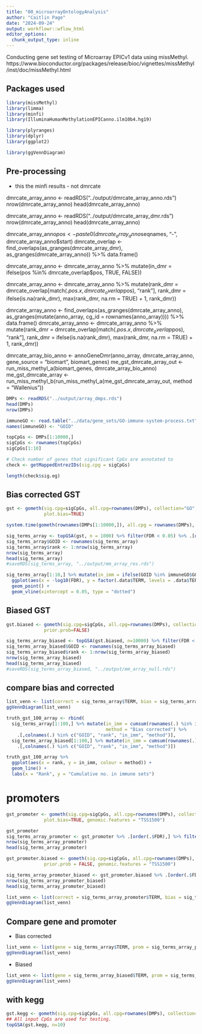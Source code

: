```yaml
---
title: "00_microarrayOntologyAnalysis"
author: "Caitlin Page"
date: "2024-09-24"
output: workflowr::wflow_html
editor_options:
  chunk_output_type: inline
---
```


Conducting gene set testing of Microarray EPICv1 data using missMethyl.
https://www.bioconductor.org/packages/release/bioc/vignettes/missMethyl/inst/doc/missMethyl.html


## Packages used
```r
library(missMethyl)
library(limma)
library(minfi)
library(IlluminaHumanMethylationEPICanno.ilm10b4.hg19)

library(plyranges)
library(dplyr)
library(ggplot2)

library(ggVennDiagram)
```

## Pre-processing
* this the minfi results - not dmrcate

dmrcate_array_anno <- readRDS("../output/dmrcate_array_anno.rds")
nrow(dmrcate_array_anno)
head(dmrcate_array_anno)

dmrcate_array_anno <- readRDS("../output/dmrcate_array_dmr.rds")
nrow(dmrcate_array_anno)
head(dmrcate_array_anno)



dmrcate_array_anno$pos <- paste0(dmrcate_array_anno$seqnames, "-", dmrcate_array_anno$start)
dmrcate_overlap <- find_overlaps(as_granges(dmrcate_array_dmr), as_granges(dmrcate_array_anno)) %>% data.frame()

dmrcate_array_anno <- dmrcate_array_anno %>% mutate(in_dmr = ifelse(pos %in% dmrcate_overlap$pos, TRUE, FALSE))

dmrcate_array_anno <- dmrcate_array_anno %>% mutate(rank_dmr = dmrcate_overlap[match(.$pos.x, dmrcate_overlap$pos), "rank"], rank_dmr = ifelse(is.na(rank_dmr), max(rank_dmr, na.rm = TRUE) + 1, rank_dmr))

dmrcate_array_anno <- find_overlaps(as_granges(dmrcate_array_anno), as_granges(mutate(anno_array, cg_id = rownames(anno_array)))) %>% data.frame()
dmrcate_array_anno <- dmrcate_array_anno %>% mutate(rank_dmr = dmrcate_overlap[match(.$pos.x, dmrcate_overlap$pos), "rank"], rank_dmr = ifelse(is.na(rank_dmr), max(rank_dmr, na.rm = TRUE) + 1, rank_dmr))

dmrcate_array_bio_anno <- annoGeneDmr(anno_array, dmrcate_array_anno, gene_source = "biomart", biomart_genes)
me_gst_dmrcate_array_out <- run_miss_methyl_a(biomart_genes, dmrcate_array_bio_anno)
me_gst_dmrcate_array <- run_miss_methyl_b(run_miss_methyl_a(me_gst_dmrcate_array_out, method = "Wallenius"))

```r
DMPs <- readRDS("../output/array_dmps.rds")
head(DMPs)
nrow(DMPs)
```
```r
immuneGO <- read.table("../data/gene_sets/GO-immune-system-process.txt", header = FALSE)
names(immuneGO) <- "GOID"
```

```r
topCpGs <- DMPs[1:10000,]
sigCpGs <- rownames(topCpGs)
sigCpGs[1:10]
```

```r
# Check number of genes that significant CpGs are annotated to
check <- getMappedEntrezIDs(sig.cpg = sigCpGs)
```

```r
length(check$sig.eg)
```

## Bias corrected GST

```r
gst <- gometh(sig.cpg=sigCpGs, all.cpg=rownames(DMPs), collection="GO",
              plot.bias=TRUE)
```
```r
system.time(gometh(rownames(DMPs[1:10000,]), all.cpg = rownames(DMPs), collection = "GO", plot.bias = TRUE))
```

```r
sig_terms_array <- topGSA(gst, n = 1000) %>% filter(FDR < 0.05) %>% .[order(.$FDR),]
sig_terms_array$GOID <- rownames(sig_terms_array)
sig_terms_array$rank <- 1:nrow(sig_terms_array)
nrow(sig_terms_array)
head(sig_terms_array)
#saveRDS(sig_terms_array, "../output/mm_array_res.rds")
```


```r
sig_terms_array[1:10,] %>% mutate(in_imm = ifelse(GOID %in% immuneGO$GOID, TRUE, FALSE)) %>% .[order(.$FDR, decreasing = TRUE),] %>%
  ggplot(aes(x = -log10(FDR), y = factor(.data$TERM, levels = .data$TERM), colour = in_imm, size = N)) +
  geom_point() +
  geom_vline(xintercept = 0.05, type = "dotted") 
```


## Biased GST

```r
gst.biased <- gometh(sig.cpg=sigCpGs, all.cpg=rownames(DMPs), collection="GO",
              prior.prob=FALSE)

sig_terms_array_biased <- topGSA(gst.biased, n=10000) %>% filter(FDR < 0.05) %>% .[order(.$FDR),]
sig_terms_array_biased$GOID <- rownames(sig_terms_array_biased)
sig_terms_array_biased$rank <- 1:nrow(sig_terms_array_biased)
nrow(sig_terms_array_biased)
head(sig_terms_array_biased)
#saveRDS(sig_terms_array_biased, "../output/mm_array_null.rds")
```

## compare bias and corrected

```r
list_venn <- list(correct = sig_terms_array$TERM, bias = sig_terms_array_biased$TERM)
ggVennDiagram(list_venn)
```

```r
truth_gst_100_array <- rbind(
  sig_terms_array[1:100,] %>% mutate(in_imm = cumsum(rownames(.) %in% immuneGO$GOID), 
                                     method = "Bias corrected") %>% 
    .[,colnames(.) %in% c("GOID", "rank", "in_imm", "method")],
  sig_terms_array_biased[1:100,] %>% mutate(in_imm = cumsum(rownames(.) %in% immuneGO$GOID), method = "Biased") %>% 
    .[,colnames(.) %in% c("GOID", "rank", "in_imm", "method")])

truth_gst_100_array %>%
  ggplot(aes(x = rank, y = in_imm, colour = method)) +
  geom_line() +
  labs(x = "Rank", y = "Cumulative no. in immune sets")
```


# promoters

```r
gst_promoter <- gometh(sig.cpg=sigCpGs, all.cpg=rownames(DMPs), collection="GO",
              plot.bias=TRUE, genomic.features = "TSS1500")
```
```r
gst_promoter
sig_terms_array_promoter <- gst_promoter %>% .[order(.$FDR),] %>% filter(FDR < 0.05)
nrow(sig_terms_array_promoter)
head(sig_terms_array_promoter)
```

```r
gst_promoter.biased <- gometh(sig.cpg=sigCpGs, all.cpg=rownames(DMPs), collection="GO",
              prior.prob = FALSE, genomic.features = "TSS1500")
```
```r
sig_terms_array_promoter_biased <- gst_promoter.biased %>% .[order(.$FDR),] %>% filter(FDR < 0.05)
nrow(sig_terms_array_promoter_biased)
head(sig_terms_array_promoter_biased)
```

```r
list_venn <- list(correct = sig_terms_array_promoter$TERM, bias = sig_terms_array_promoter_biased$TERM)
ggVennDiagram(list_venn)
```



## Compare gene and promoter

* Bias corrected
```r
list_venn <- list(gene = sig_terms_array$TERM, prom = sig_terms_array_promoter$TERM)
ggVennDiagram(list_venn)
```

* Biased
```r
list_venn <- list(gene = sig_terms_array_biased$TERM, prom = sig_terms_array_promoter_biased$TERM)
ggVennDiagram(list_venn)
```



## with kegg
```r
gst.kegg <- gometh(sig.cpg=sigCpGs, all.cpg=rownames(DMPs), collection="KEGG")
## All input CpGs are used for testing.
topGSA(gst.kegg, n=10)

```


